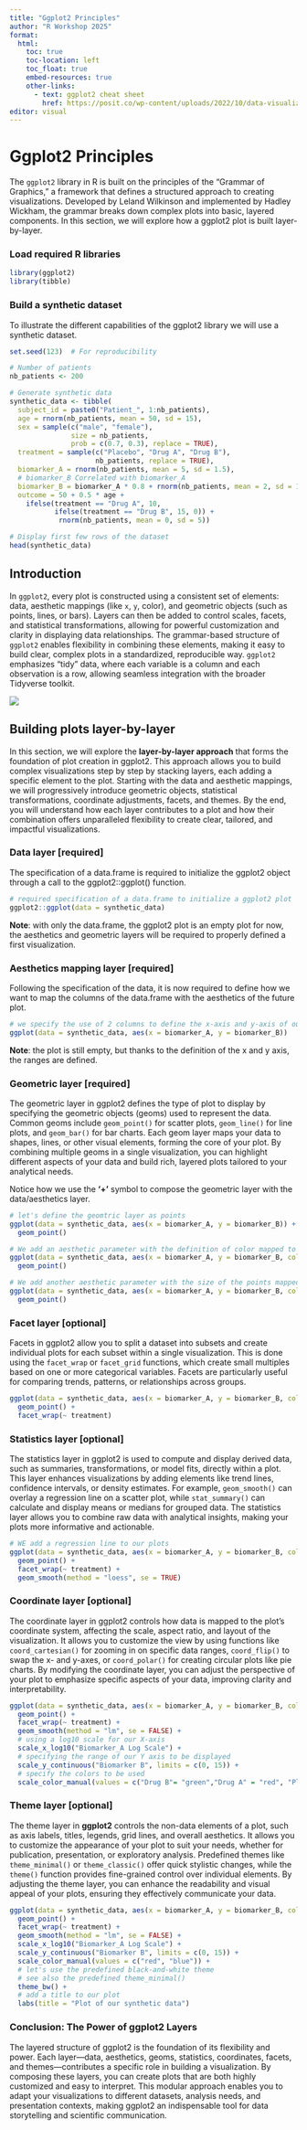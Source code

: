 ```yaml
---
title: "Ggplot2 Principles"
author: "R Workshop 2025"
format: 
  html:
    toc: true
    toc-location: left
    toc_float: true
    embed-resources: true
    other-links:
      - text: ggplot2 cheat sheet
        href: https://posit.co/wp-content/uploads/2022/10/data-visualization-1.pdf
editor: visual
---
```


# Ggplot2 Principles

The `ggplot2` library in R is built on the principles of the "Grammar of Graphics," a framework that defines a structured approach to creating visualizations. Developed by Leland Wilkinson and implemented by Hadley Wickham, the grammar breaks down complex plots into basic, layered components. In this section, we will explore how a ggplot2 plot is built layer-by-layer.

### Load required R libraries

```r
library(ggplot2)
library(tibble)
```

### Build a synthetic dataset

To illustrate the different capabilities of the ggplot2 library we will use a synthetic dataset.

```r
set.seed(123)  # For reproducibility

# Number of patients
nb_patients <- 200

# Generate synthetic data
synthetic_data <- tibble(
  subject_id = paste0("Patient_", 1:nb_patients),
  age = rnorm(nb_patients, mean = 50, sd = 15),
  sex = sample(c("male", "female"), 
               size = nb_patients, 
               prob = c(0.7, 0.3), replace = TRUE),
  treatment = sample(c("Placebo", "Drug A", "Drug B"), 
                     nb_patients, replace = TRUE),
  biomarker_A = rnorm(nb_patients, mean = 5, sd = 1.5),
  # biomarker_B Correlated with biomarker_A
  biomarker_B = biomarker_A * 0.8 + rnorm(nb_patients, mean = 2, sd = 1), 
  outcome = 50 + 0.5 * age + 
    ifelse(treatment == "Drug A", 10, 
           ifelse(treatment == "Drug B", 15, 0)) +
            rnorm(nb_patients, mean = 0, sd = 5))

# Display first few rows of the dataset
head(synthetic_data)
```

## Introduction

In `ggplot2`, every plot is constructed using a consistent set of elements: data, aesthetic mappings (like `x`, `y`, color), and geometric objects (such as points, lines, or bars). Layers can then be added to control scales, facets, and statistical transformations, allowing for powerful customization and clarity in displaying data relationships. The grammar-based structure of `ggplot2` enables flexibility in combining these elements, making it easy to build clear, complex plots in a standardized, reproducible way. `ggplot2` emphasizes "tidy" data, where each variable is a column and each observation is a row, allowing seamless integration with the broader Tidyverse toolkit.

![](images/ggplot2_layers.jpg)

## Building plots layer-by-layer

In this section, we will explore the **layer-by-layer approach** that forms the foundation of plot creation in ggplot2. This approach allows you to build complex visualizations step by step by stacking layers, each adding a specific element to the plot. Starting with the data and aesthetic mappings, we will progressively introduce geometric objects, statistical transformations, coordinate adjustments, facets, and themes. By the end, you will understand how each layer contributes to a plot and how their combination offers unparalleled flexibility to create clear, tailored, and impactful visualizations.

### Data layer \[required\]

The specification of a data.frame is required to initialize the ggplot2 object through a call to the ggplot2::ggplot() function.

```r
# required specification of a data.frame to initialize a ggplot2 plot
ggplot2::ggplot(data = synthetic_data)
```

**Note**: with only the data.frame, the ggplot2 plot is an empty plot for now, the aesthetics and geometric layers will be required to properly defined a first visualization.

### Aesthetics mapping layer \[required\]

Following the specification of the data, it is now required to define how we want to map the columns of the data.frame with the aesthetics of the future plot.

```r
# we specify the use of 2 columns to define the x-axis and y-axis of our plot
ggplot(data = synthetic_data, aes(x = biomarker_A, y = biomarker_B))
```

**Note**: the plot is still empty, but thanks to the definition of the x and y axis, the ranges are defined.

### Geometric layer \[required\]

The geometric layer in ggplot2 defines the type of plot to display by specifying the geometric objects (geoms) used to represent the data. Common geoms include `geom_point()` for scatter plots, `geom_line()` for line plots, and `geom_bar()` for bar charts. Each geom layer maps your data to shapes, lines, or other visual elements, forming the core of your plot. By combining multiple geoms in a single visualization, you can highlight different aspects of your data and build rich, layered plots tailored to your analytical needs.

Notice how we use the **'+'** symbol to compose the geometric layer with the data/aesthetics layer.

```r
# let's define the geomtric layer as points
ggplot(data = synthetic_data, aes(x = biomarker_A, y = biomarker_B)) +
  geom_point()
```

```r
# We add an aesthetic parameter with the definition of color mapped to the Sex variable
ggplot(data = synthetic_data, aes(x = biomarker_A, y = biomarker_B, color = sex)) +
  geom_point()
```

```r
# We add another aesthetic parameter with the size of the points mapped to the Age variable.
ggplot(data = synthetic_data, aes(x = biomarker_A, y = biomarker_B, color = sex, size = age)) +
  geom_point()
```

### Facet layer \[optional\]

Facets in ggplot2 allow you to split a dataset into subsets and create individual plots for each subset within a single visualization. This is done using the `facet_wrap` or `facet_grid` functions, which create small multiples based on one or more categorical variables. Facets are particularly useful for comparing trends, patterns, or relationships across groups.

```r
ggplot(data = synthetic_data, aes(x = biomarker_A, y = biomarker_B, color = sex)) +
  geom_point() +
  facet_wrap(~ treatment)
```

### Statistics layer \[optional\]

The statistics layer in ggplot2 is used to compute and display derived data, such as summaries, transformations, or model fits, directly within a plot. This layer enhances visualizations by adding elements like trend lines, confidence intervals, or density estimates. For example, `geom_smooth()` can overlay a regression line on a scatter plot, while `stat_summary()` can calculate and display means or medians for grouped data. The statistics layer allows you to combine raw data with analytical insights, making your plots more informative and actionable.

```r
# WE add a regression line to our plots
ggplot(data = synthetic_data, aes(x = biomarker_A, y = biomarker_B, color = sex)) +
  geom_point() +
  facet_wrap(~ treatment) +
  geom_smooth(method = "loess", se = TRUE)
```

### Coordinate layer \[optional\]

The coordinate layer in ggplot2 controls how data is mapped to the plot's coordinate system, affecting the scale, aspect ratio, and layout of the visualization. It allows you to customize the view by using functions like `coord_cartesian()` for zooming in on specific data ranges, `coord_flip()` to swap the x- and y-axes, or `coord_polar()` for creating circular plots like pie charts. By modifying the coordinate layer, you can adjust the perspective of your plot to emphasize specific aspects of your data, improving clarity and interpretability.

```r
ggplot(data = synthetic_data, aes(x = biomarker_A, y = biomarker_B, color = treatment)) +
  geom_point() +
  facet_wrap(~ treatment) +
  geom_smooth(method = "lm", se = FALSE) +
  # using a log10 scale for our X-axis
  scale_x_log10("Biomarker_A Log Scale") +
  # specifying the range of our Y axis to be displayed
  scale_y_continuous("Biomarker B", limits = c(0, 15)) +
  # specify the colors to be used
  scale_color_manual(values = c("Drug B"= "green","Drug A" = "red", "Placebo" = "blue"))
```

### Theme layer \[optional\]

The theme layer in **ggplot2** controls the non-data elements of a plot, such as axis labels, titles, legends, grid lines, and overall aesthetics. It allows you to customize the appearance of your plot to suit your needs, whether for publication, presentation, or exploratory analysis. Predefined themes like `theme_minimal()` or `theme_classic()` offer quick stylistic changes, while the `theme()` function provides fine-grained control over individual elements. By adjusting the theme layer, you can enhance the readability and visual appeal of your plots, ensuring they effectively communicate your data.

```r
ggplot(data = synthetic_data, aes(x = biomarker_A, y = biomarker_B, color = sex)) +
  geom_point() +
  facet_wrap(~ treatment) +
  geom_smooth(method = "lm", se = FALSE) +
  scale_x_log10("Biomarker_A Log Scale") +
  scale_y_continuous("Biomarker B", limits = c(0, 15)) +
  scale_color_manual(values = c("red", "blue")) +
  # let's use the predefined black-and-white theme
  # see also the predefined theme_minimal()
  theme_bw() +
  # add a title to our plot
  labs(title = "Plot of our synthetic data") 
```

### **Conclusion: The Power of ggplot2 Layers**

The layered structure of ggplot2 is the foundation of its flexibility and power. Each layer—data, aesthetics, geoms, statistics, coordinates, facets, and themes—contributes a specific role in building a visualization. By composing these layers, you can create plots that are both highly customized and easy to interpret. This modular approach enables you to adapt your visualizations to different datasets, analysis needs, and presentation contexts, making ggplot2 an indispensable tool for data storytelling and scientific communication.
